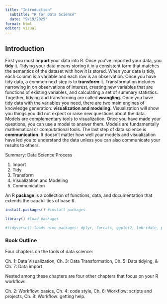 ```yaml
---
title: "Introduction"
  subtitle: "R for Data Science"
  date: "9/19/2025"
format: html
editor: visual
---
```


## Introduction

First you must **import** your data into R. Once you've imported your data, you **tidy** it. Tidying your data means storing it in a consistent form that matches the semantics of the dataset with how it is stored. When your data is tidy, each column is a variable and each row is an observation. Once you have tidy data, a common next step is to **transform** it. Transformation includes narrowing in on observations of interest, creating new variables that are functions of existing variables, and calculating a set of summary statistics. Together, tidying and transforming are called **wrangling**. Once you have tidy data with the variables you need, there are two main engines of knowledge generation: **visualization and modeling.** Visualization will show you things you did not expect or raise new questions about the data. Models are complementary tools to visualization. Once you have made your questions, you can use a model to answer them. Models are fundamentally mathematical or computational tools. The last step of data science is **communication**. It doesn’t matter how well your models and visualization have led you to understand the data unless you can also communicate your results to others.

Summary: Data Science Process

1.  Import
2.  Tidy
3.  Transform
4.  Visualization and Modeling
5.  Communication

An R **package** is a collection of functions, data, and documentation that extends the capabilities of base R.

```r
install.packages() #install packages

library() #load packages

#tidyverse() loads nine packages: dplyr, forcats, ggplot2, lubridate, purrr, readr, stringr, tibble, tidyr. 
```

### Book Outline

Four chapters on the tools of data science:

Ch. 1: Data Visualization, Ch. 3: Data Transformation, Ch. 5: Data tidying, & Ch. 7: Data import

Nested among these chapters are four other chapters that focus on your R workflow:

Ch. 2: Workflow: basics, Ch. 4: code style, Ch. 6: Workflow: scripts and projects, Ch. 8: Workflow: getting help.

